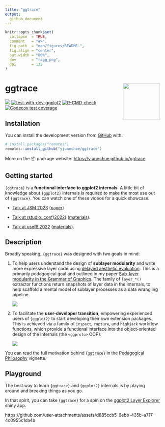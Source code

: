 ```yaml
---
title: "ggtrace"
output:
  github_document
---
```


<!-- README.md is generated from README.Rmd. Please edit that file -->

```r
knitr::opts_chunk$set(
  collapse  = TRUE,
  comment   = "#>",
  fig.path  = "man/figures/README-",
  fig.align = "center",
  out.width = "80%",
  dev       = "ragg_png",
  dpi       = 132
)
```

# ggtrace <img class="logo" src="man/figures/logo.png" align="right" style="width:120px;" />

<!-- badges: start -->
[![](https://img.shields.io/badge/devel%20version-0.7.7-gogreen.svg)](https://github.com/yjunechoe/ggtrace)
[![test-with-dev-ggplot2](https://github.com/yjunechoe/ggtrace/actions/workflows/test-with-dev-ggplot2.yaml/badge.svg)](https://github.com/yjunechoe/ggtrace/actions/workflows/test-with-dev-ggplot2.yaml)
[![R-CMD-check](https://github.com/yjunechoe/ggtrace/actions/workflows/R-CMD-check.yaml/badge.svg)](https://github.com/yjunechoe/ggtrace/actions/workflows/R-CMD-check.yaml)
[![Codecov test coverage](https://codecov.io/gh/yjunechoe/ggtrace/graph/badge.svg)](https://app.codecov.io/gh/yjunechoe/ggtrace)
<!-- badges: end -->

## Installation

You can install the development version from [GitHub](https://github.com/yjunechoe/ggtrace/) with:

``` r
# install.packages("remotes")
remotes::install_github("yjunechoe/ggtrace")
```

More on the 📦 package website: [https://yjunechoe.github.io/ggtrace](https://yjunechoe.github.io/ggtrace)

## Getting started

`{ggtrace}` is a **functional interface to ggplot2 internals**. A little bit of knowledge about `{ggplot2}` internals is required to make the most use out of `{ggtrace}`. You can watch one of these videos for a quick showcase.

- [Talk at JSM 2023](https://youtu.be/613Q0j6Kjm0?feature=shared) ([paper](https://yjunechoe.github.io/static/papers/Choe_2022_SublayerGG.pdf))

- [Talk at rstudio::conf(2022)](https://www.youtube.com/watch?v=dUBnitXf5mk&list=PL9HYL-VRX0oTOwqzVtL_q5T8MNrzn0mdH&index=38) ([materials](https://github.com/yjunechoe/ggtrace-rstudioconf2022)).

- [Talk at useR! 2022](https://www.youtube.com/watch?v=2JX8zu4QxMg&t=2959s) ([materials](https://github.com/yjunechoe/ggtrace-user2022)).

## Description

Broadly speaking, `{ggtrace}` was designed with two goals in mind:

1) To help users understand the design of **sublayer modularity** and write more expressive layer code using [delayed aesthetic evaluation](https://ggplot2.tidyverse.org/reference/aes_eval.html). This is a primarily pedagogical goal and outlined in my paper [Sub-layer modularity in the Grammar of Graphics](https://yjunechoe.github.io/static/papers/Choe_2022_SublayerGG.pdf). The family of `layer_*()` extractor functions return snapshots of layer data in the internals, to help scaffold a mental model of sublayer processes as a data wrangling pipeline.

    ![](https://i.imgur.com/OlLmz8r.png)

2) To facilitate the **user-developer transition**, empowering experienced users of `{ggplot2}` to start developing their own extension packages. This is achieved via a family of `inspect`, `capture`, and `highjack` workflow functions, which provide a functional interface into the object-oriented design of the internals (the `<ggproto>` OOP).

    ![](https://i.imgur.com/kpTffyw.jpg)
    
You can read the full motivation behind `{ggtrace}` in the [Pedagogical Philosophy](https://yjunechoe.github.io/ggtrace/articles/pedagogical-philosophy.html) vignette.

## Playground

The best way to learn `{ggtrace}` and `{ggplot2}` internals is by playing around and breaking things as you go.

In that spirit, you can take `{ggtrace}` for a spin on the [ggplot2 Layer Explorer](https://yjunechoe.github.io/ggplot2-layer-explorer/) shiny app.

https://github.com/user-attachments/assets/d885ccb5-6ebb-435b-a717-4c0955c1da4b
